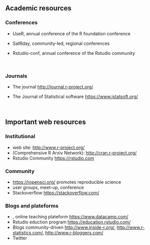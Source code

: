 
## Academic resources

### Conferences

- UseR, annual conference of the R foundation conference

- SatRday, community-led, regional conferences 

- Rstudio-conf, annual conference of the Rstudio community

&nbsp;

### Journals

- The \C{R} journal [http://journal.r-project.org/](http://journal.r-project.org/)

- The Journal of Statistical software [https://www.jstatsoft.org/](https://www.jstatsoft.org/)

&nbsp;

## Important web resources

### Institutional

- \red{R fondation} web site: [http://www.r-project.org/](http://www.r-project.org/)
- \red{CRAN}  (Comprehensive R  Arxiv Network): [http://cran.r-project.org/](http://cran.r-project.org/)
- Rstudio Community [https://rstudio.com](https://rstudio.com)

### Community

- [https://ropensci.org/](https://ropensci.org/) promotes reproducible science
- \C{R} user groups, meet-up, conference
- Stackoverflow [https://stackoverflow.com/](https://stackoverflow.com/)

### Blogs and plateforms

- \C{Datacamp}, online teaching plateform [https://www.datacamp.com/](https://www.datacamp.com/)
- Rstudio eduction program [https://education.rstudio.com/](https://education.rstudio.com/)
- Blogs community-driven [http://www.inside-r.org/](http://www.inside-r.org/), [http://www.r-statistics.com/](http://www.r-statistics.com/), [http://www.r-bloggers.com/](http://www.r-bloggers.com/)
- Twitter \C{\#rstats}

